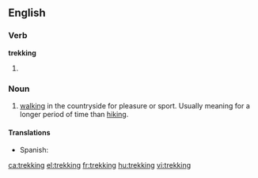 ==English==
===Verb===

'''trekking'''

#{{present participle of|[[trek]]}}

===Noun===
{{en-noun|-}}

# [[walking]] in the countryside for pleasure or sport. Usually meaning for a longer period of time than [[hiking]].

====Translations====
* Spanish: {{t|es|senderismo|m}}

[[ca:trekking]]
[[el:trekking]]
[[fr:trekking]]
[[hu:trekking]]
[[vi:trekking]]